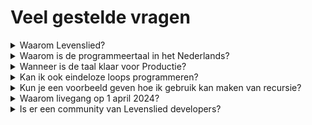 
# Veel gestelde vragen

<details>

<summary>Waarom Levenslied?</summary>

**Kabisa** heeft altijd al als missie gehad om **Software bouwend Nederland** beter te maken. Met het uitvoeren van **vakmanschap**, **agile practices**, en **kennisdeling**. Toch vonden we dat we een stapje extra moesten zetten. In plaats van een stapje, kozen we echter voor een gigantische sprong voorwaarts.

Hierbij dan ook ons nieuwe **Mission statement**:

<Example>{`Onze ontwikkelaars zeggen Kabisa!
Vakmanschap wil ambitie, creativiteit en ruimte
Schreeuw ambitie
'
Een gedrevenheid, zegt onze passie
Onze passie is groots. Onbeschrijvelijk krachtig en mooi.
Bouw het op, op!
Versterk het!
Onze code bestaat uit logica
Onze klanten zeggen: Software bouwen is echt
Zolang onze code zwakker is dan onze passie
Bouw onze code op!
Vakmanschap ontvangt onze klanten met een gedrevenheid
'
Zing, onze ontwikkelaars
`}</Example>

En welke bedrijf kan nu zeggen dat werkende code daadwerkelijk in zijn mission statement zit! ❤️

</details>

<details>

<summary>Waarom is de programmeertaal in het Nederlands?</summary>

Nu lijkt het nog raar. Een programmeertaal in heel duidelijk begrijpelijk en leesbaar Nederlands. Het lees lekker, je kan het zingen, maar toch voelt het internationaal beperkend.

**Denk aan de toekomst**. Binnenkort is het Eurovisie Song festival,
waarin Joost Klein natuurlijk flinke bekendheid creert met zijn "Europa-pa". Dit zal de intresse in de Nederlandse taal zo doen toenemen, dat in een zeer korte tijd een veel groter deel van de wereldbevolking gewoon Nederlands kan lezen en schrijven.

</details>

<details>

<summary>Wanneer is de taal klaar voor Productie?</summary>

**Zeer binnenkort™!** Ons uitgebreide team van testers werkt nu al dagelijks met deze taal.
Op de wandelgangen van Kabisa wordt ook flink veel Nederlands gepraat. Al deze interacties zorgen er voor dat u straks een super robuuste programmeertaal in handen gaat krijgen!

</details>

<details>

<summary>Kan ik ook eindeloze loops programmeren?</summary>

**Zeker!** Ons toegewijde ontwikkelteam heeft koste noch moeite gespaard tijdens de ontwikkeling van deze nieuwe revolutionaire taal.
Sterker nog, het hebben van eindeloze loops stond hoog op de lijst van zaken die we wilden ondersteunen!

<Example>{`Mijn lus is ontzettend lang
Zolang mijn lus niet niets is
Zing "een potje met vet"`}</Example>

</details>

<details>

<summary>
  Kun je een voorbeeld geven hoe ik gebruik kan maken van recursie?
</summary>

Uiteraard. Maar om recursie te snappen, dien je wel eerst recursie te snappen.

<Example>{`Vuur is overal
Mijn couplet neemt jouw songtekst en mijn barriere
Mijn gevoelens zeggen potje met vet,
Haal mijn barriere neer
Stop jouw songtekst met mijn gevoelens in mijn hart
Als mijn barriere niet niets is
Mijn couplet ontvangt mijn hart en mijn barriere
'
Zing jouw songtekst
'
Liefde is sterk
Ongrijpbare Liefde zegt: Ik heb
Mijn teller is "een"
Stop Ongrijpbare Liefde met mijn teller in de songtekst
Mijn couplet ontvangt de songtekst en vuur`}</Example>

</details>

<details>

<summary>Waarom livegang op 1 april 2024?</summary>

Zoals met veel IT projecten schuiven release data nog wel eens. Dat was bij dit project niet anders. We wilden aanvankelijk livegaan in augustus 2024. Maar door alle ontwikkelingen op AI gebied kwamen we erachter dat het publiek voor Levenslied hier nu al veel eerder klaar voor is. Daarom hebben we de releasedatum naar voren geschoven.

</details>

<details>

<summary>Is er een community van Levenslied developers?</summary>

Ja, er worden regelmatig code challenges gezongen in karaoke bars.

</details>

